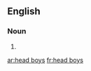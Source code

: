 ==English==

===Noun===
{{head|en|plural}}

# {{plural of|head boy|lang=en}}

[[ar:head boys]]
[[fr:head boys]]